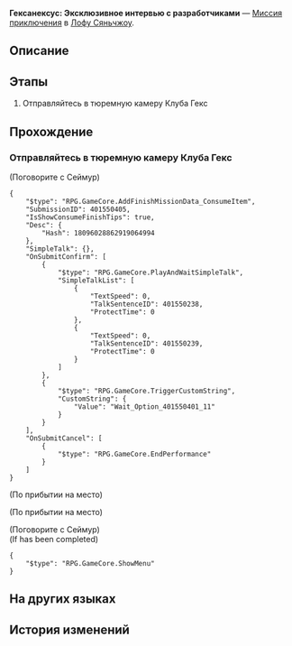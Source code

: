 {{Дополнить|Диалоги.}}
{{Миссия Инфобокс
|id              = 4015504
|Название        = 
|Изображение     = Миссия Освоения Гексанексус Эксклюзивное интервью с разработчиками.png
|Тип             = Миссия приключения
|События         = 
|Глава           = 
|Условия         = Завершена [[Продолжение Освоения]] ''[[Волчий побег, неизвестный исход]]''
|Персонажи       = Первопроходец; Сеймур
|СтартЛокация    = [[Лофу Сяньчжоу]] — [[Дом кандалов]]
|Локации         = Дом кандалов
|Предыдущая      = 
|Следующая       = 
|Награды         = Кредиты*5 000
}}
'''Гексанексус: Эксклюзивное интервью с разработчиками''' — [[Миссия приключения]] в [[Лофу Сяньчжоу]].

==Описание==
{{Описание|<!--официальное описание из Перекрёстка судеб-->}}

==Этапы==
# Отправляйтесь в тюремную камеру Клуба Гекс

==Прохождение==
{{Дополнить}}

<!--Unknown TalkSentence: 401550402-->
<!--Unknown TalkSentence: 401550403-->
{{Диалог Конец}}

===Отправляйтесь в тюремную камеру Клуба Гекс===
{{Описание миссии|локация=Дом кандалов|Вы разгадали головоломку «Гексанексус: Remake», расположенного в Доме кандалов. Члены Клуба Гекс, находящиеся под арестом за разработку игры, хотят встретиться с вами в тюрьме. Как бы нелепо ни выглядело всё происходящее, вам стоит сходить в тюремную камеру Клуба Гекс.}}
{{Диалог Начало}}

;(Поговорите с Сеймур)
<!--Unknown TalkSentence: 401550236-->
<!--Unknown TalkSentence: 401550237-->
<pre>{
	"$type": "RPG.GameCore.AddFinishMissionData_ConsumeItem",
	"SubmissionID": 401550405,
	"IsShowConsumeFinishTips": true,
	"Desc": {
		"Hash": 18096028862919064994
	},
	"SimpleTalk": {},
	"OnSubmitConfirm": [
		{
			"$type": "RPG.GameCore.PlayAndWaitSimpleTalk",
			"SimpleTalkList": [
				{
					"TextSpeed": 0,
					"TalkSentenceID": 401550238,
					"ProtectTime": 0
				},
				{
					"TextSpeed": 0,
					"TalkSentenceID": 401550239,
					"ProtectTime": 0
				}
			]
		},
		{
			"$type": "RPG.GameCore.TriggerCustomString",
			"CustomString": {
				"Value": "Wait_Option_401550401_11"
			}
		}
	],
	"OnSubmitCancel": [
		{
			"$type": "RPG.GameCore.EndPerformance"
		}
	]
}</pre>
;(По прибытии на место)

;(По прибытии на место)
<!--Unknown TalkSentence: 401550404-->
<!--Unknown TalkSentence: 401550405-->


;(Поговорите с Сеймур)
;(If {{cx}}<!--Hidden Mission ID 4015505--> has been completed)
<!--Unknown TalkSentence: 401550321-->
<pre>{
	"$type": "RPG.GameCore.ShowMenu"
}</pre>
{{Диалог Конец}}

==На других языках==
{{На других языках
|en   = Hexanexus: Development Team Interview
|zhs  = 「枘凿六合•制作组专访」
|zht  = 「枘鑿六合•製作團隊專訪」
|ja   = 「枘構立方・制作組特別取材」
|ko   = 「모순된 결합체•제작팀 특집」
|es   = Hexanexus: Entrevista al equipo de desarrollo
|fr   = Interview de l'équipe de développement de l'Hexanexus
|ru   = Гексанексус: Эксклюзивное интервью с разработчиками
|th   = Hexanexus: สัมภาษณ์ทีมพัฒนา
|vi   = Khối Lục Giác - Phỏng Vấn Tổ Sản Xuất
|de   = Hexanexus: Interview mit dem Entwicklerteam
|id   = "Hexanexus: Wawancara Tim Developer"
|pt   = Hexanexus: Entrevista da Equipe de Desenvolvimento
}}

==История изменений==
{{История изменений|2.7}}
